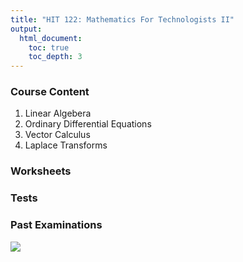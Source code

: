 ```yaml
---
title: "HIT 122: Mathematics For Technologists II"
output:
  html_document:
    toc: true
    toc_depth: 3
---
```


### Course Content
(@) Linear Algebera
(@) Ordinary Differential Equations
(@) Vector Calculus
(@) Laplace Transforms

### Worksheets

### Tests

### Past Examinations

![ ](/Users/admin/Documents/GitHub/maths/d2.png)